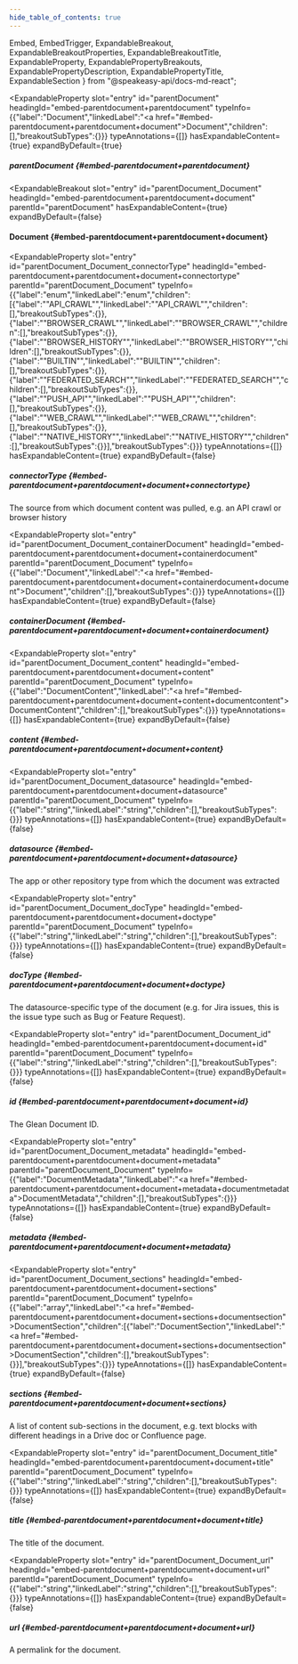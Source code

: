 ```yaml
---
hide_table_of_contents: true
---
```

  Embed,
  EmbedTrigger,
  ExpandableBreakout,
  ExpandableBreakoutProperties,
  ExpandableBreakoutTitle,
  ExpandableProperty,
  ExpandablePropertyBreakouts,
  ExpandablePropertyDescription,
  ExpandablePropertyTitle,
  ExpandableSection
} from "@speakeasy-api/docs-md-react";

<ExpandableSection>

<ExpandableProperty
  slot="entry"
  id="parentDocument"
  headingId="embed-parentdocument+parentdocument"
  typeInfo={{"label":"Document","linkedLabel":"<a href=\"#embed-parentdocument+parentdocument+document\">Document</a>","children":[],"breakoutSubTypes":{}}}
  typeAnnotations={[]}
  hasExpandableContent={true}
  expandByDefault={true}
>

<ExpandablePropertyTitle slot="title">

##### parentDocument \{#embed-parentdocument+parentdocument\}

</ExpandablePropertyTitle>

<ExpandablePropertyBreakouts slot="breakouts">

<ExpandableBreakout
  slot="entry"
  id="parentDocument_Document"
  headingId="embed-parentdocument+parentdocument+document"
  parentId="parentDocument"
  hasExpandableContent={true}
  expandByDefault={false}
>

<ExpandableBreakoutTitle slot="title">

#### Document \{#embed-parentdocument+parentdocument+document\}

</ExpandableBreakoutTitle>

<ExpandableBreakoutProperties slot="properties">

<ExpandableProperty
  slot="entry"
  id="parentDocument_Document_connectorType"
  headingId="embed-parentdocument+parentdocument+document+connectortype"
  parentId="parentDocument_Document"
  typeInfo={{"label":"enum","linkedLabel":"enum","children":[{"label":"\"API_CRAWL\"","linkedLabel":"\"API_CRAWL\"","children":[],"breakoutSubTypes":{}},{"label":"\"BROWSER_CRAWL\"","linkedLabel":"\"BROWSER_CRAWL\"","children":[],"breakoutSubTypes":{}},{"label":"\"BROWSER_HISTORY\"","linkedLabel":"\"BROWSER_HISTORY\"","children":[],"breakoutSubTypes":{}},{"label":"\"BUILTIN\"","linkedLabel":"\"BUILTIN\"","children":[],"breakoutSubTypes":{}},{"label":"\"FEDERATED_SEARCH\"","linkedLabel":"\"FEDERATED_SEARCH\"","children":[],"breakoutSubTypes":{}},{"label":"\"PUSH_API\"","linkedLabel":"\"PUSH_API\"","children":[],"breakoutSubTypes":{}},{"label":"\"WEB_CRAWL\"","linkedLabel":"\"WEB_CRAWL\"","children":[],"breakoutSubTypes":{}},{"label":"\"NATIVE_HISTORY\"","linkedLabel":"\"NATIVE_HISTORY\"","children":[],"breakoutSubTypes":{}}],"breakoutSubTypes":{}}}
  typeAnnotations={[]}
  hasExpandableContent={true}
  expandByDefault={false}
>

<ExpandablePropertyTitle slot="title">

##### connectorType \{#embed-parentdocument+parentdocument+document+connectortype\}

</ExpandablePropertyTitle>

<ExpandablePropertyDescription slot="description">

The source from which document content was pulled, e.g. an API crawl or browser history

</ExpandablePropertyDescription>

</ExpandableProperty>

<ExpandableProperty
  slot="entry"
  id="parentDocument_Document_containerDocument"
  headingId="embed-parentdocument+parentdocument+document+containerdocument"
  parentId="parentDocument_Document"
  typeInfo={{"label":"Document","linkedLabel":"<a href=\"#embed-parentdocument+parentdocument+document+containerdocument+document\">Document</a>","children":[],"breakoutSubTypes":{}}}
  typeAnnotations={[]}
  hasExpandableContent={true}
  expandByDefault={false}
>

<ExpandablePropertyTitle slot="title">

##### containerDocument \{#embed-parentdocument+parentdocument+document+containerdocument\}

</ExpandablePropertyTitle>

</ExpandableProperty>

<ExpandableProperty
  slot="entry"
  id="parentDocument_Document_content"
  headingId="embed-parentdocument+parentdocument+document+content"
  parentId="parentDocument_Document"
  typeInfo={{"label":"DocumentContent","linkedLabel":"<a href=\"#embed-parentdocument+parentdocument+document+content+documentcontent\">DocumentContent</a>","children":[],"breakoutSubTypes":{}}}
  typeAnnotations={[]}
  hasExpandableContent={true}
  expandByDefault={false}
>

<ExpandablePropertyTitle slot="title">

##### content \{#embed-parentdocument+parentdocument+document+content\}

</ExpandablePropertyTitle>

<Embed slot="embed">

<EmbedTrigger slot="trigger" embedTitle="content" triggerText="View content details">

<Embedcontent />

</EmbedTrigger>

</Embed>

</ExpandableProperty>

<ExpandableProperty
  slot="entry"
  id="parentDocument_Document_datasource"
  headingId="embed-parentdocument+parentdocument+document+datasource"
  parentId="parentDocument_Document"
  typeInfo={{"label":"string","linkedLabel":"string","children":[],"breakoutSubTypes":{}}}
  typeAnnotations={[]}
  hasExpandableContent={true}
  expandByDefault={false}
>

<ExpandablePropertyTitle slot="title">

##### datasource \{#embed-parentdocument+parentdocument+document+datasource\}

</ExpandablePropertyTitle>

<ExpandablePropertyDescription slot="description">

The app or other repository type from which the document was extracted

</ExpandablePropertyDescription>

</ExpandableProperty>

<ExpandableProperty
  slot="entry"
  id="parentDocument_Document_docType"
  headingId="embed-parentdocument+parentdocument+document+doctype"
  parentId="parentDocument_Document"
  typeInfo={{"label":"string","linkedLabel":"string","children":[],"breakoutSubTypes":{}}}
  typeAnnotations={[]}
  hasExpandableContent={true}
  expandByDefault={false}
>

<ExpandablePropertyTitle slot="title">

##### docType \{#embed-parentdocument+parentdocument+document+doctype\}

</ExpandablePropertyTitle>

<ExpandablePropertyDescription slot="description">

The datasource-specific type of the document (e.g. for Jira issues, this is the issue type such as Bug or Feature Request).

</ExpandablePropertyDescription>

</ExpandableProperty>

<ExpandableProperty
  slot="entry"
  id="parentDocument_Document_id"
  headingId="embed-parentdocument+parentdocument+document+id"
  parentId="parentDocument_Document"
  typeInfo={{"label":"string","linkedLabel":"string","children":[],"breakoutSubTypes":{}}}
  typeAnnotations={[]}
  hasExpandableContent={true}
  expandByDefault={false}
>

<ExpandablePropertyTitle slot="title">

##### id \{#embed-parentdocument+parentdocument+document+id\}

</ExpandablePropertyTitle>

<ExpandablePropertyDescription slot="description">

The Glean Document ID.

</ExpandablePropertyDescription>

</ExpandableProperty>

<ExpandableProperty
  slot="entry"
  id="parentDocument_Document_metadata"
  headingId="embed-parentdocument+parentdocument+document+metadata"
  parentId="parentDocument_Document"
  typeInfo={{"label":"DocumentMetadata","linkedLabel":"<a href=\"#embed-parentdocument+parentdocument+document+metadata+documentmetadata\">DocumentMetadata</a>","children":[],"breakoutSubTypes":{}}}
  typeAnnotations={[]}
  hasExpandableContent={true}
  expandByDefault={false}
>

<ExpandablePropertyTitle slot="title">

##### metadata \{#embed-parentdocument+parentdocument+document+metadata\}

</ExpandablePropertyTitle>

<Embed slot="embed">

<EmbedTrigger slot="trigger" embedTitle="metadata" triggerText="View metadata details">

<Embedmetadata />

</EmbedTrigger>

</Embed>

</ExpandableProperty>

<ExpandableProperty
  slot="entry"
  id="parentDocument_Document_sections"
  headingId="embed-parentdocument+parentdocument+document+sections"
  parentId="parentDocument_Document"
  typeInfo={{"label":"array","linkedLabel":"<a href=\"#embed-parentdocument+parentdocument+document+sections+documentsection\">DocumentSection</a>","children":[{"label":"DocumentSection","linkedLabel":"<a href=\"#embed-parentdocument+parentdocument+document+sections+documentsection\">DocumentSection</a>","children":[],"breakoutSubTypes":{}}],"breakoutSubTypes":{}}}
  typeAnnotations={[]}
  hasExpandableContent={true}
  expandByDefault={false}
>

<ExpandablePropertyTitle slot="title">

##### sections \{#embed-parentdocument+parentdocument+document+sections\}

</ExpandablePropertyTitle>

<ExpandablePropertyDescription slot="description">

A list of content sub-sections in the document, e.g. text blocks with different headings in a Drive doc or Confluence page.

</ExpandablePropertyDescription>

<Embed slot="embed">

<EmbedTrigger slot="trigger" embedTitle="sections" triggerText="View sections details">

<Embedsections />

</EmbedTrigger>

</Embed>

</ExpandableProperty>

<ExpandableProperty
  slot="entry"
  id="parentDocument_Document_title"
  headingId="embed-parentdocument+parentdocument+document+title"
  parentId="parentDocument_Document"
  typeInfo={{"label":"string","linkedLabel":"string","children":[],"breakoutSubTypes":{}}}
  typeAnnotations={[]}
  hasExpandableContent={true}
  expandByDefault={false}
>

<ExpandablePropertyTitle slot="title">

##### title \{#embed-parentdocument+parentdocument+document+title\}

</ExpandablePropertyTitle>

<ExpandablePropertyDescription slot="description">

The title of the document.

</ExpandablePropertyDescription>

</ExpandableProperty>

<ExpandableProperty
  slot="entry"
  id="parentDocument_Document_url"
  headingId="embed-parentdocument+parentdocument+document+url"
  parentId="parentDocument_Document"
  typeInfo={{"label":"string","linkedLabel":"string","children":[],"breakoutSubTypes":{}}}
  typeAnnotations={[]}
  hasExpandableContent={true}
  expandByDefault={false}
>

<ExpandablePropertyTitle slot="title">

##### url \{#embed-parentdocument+parentdocument+document+url\}

</ExpandablePropertyTitle>

<ExpandablePropertyDescription slot="description">

A permalink for the document.

</ExpandablePropertyDescription>

</ExpandableProperty>

</ExpandableBreakoutProperties>

</ExpandableBreakout>

</ExpandablePropertyBreakouts>

</ExpandableProperty>

</ExpandableSection>